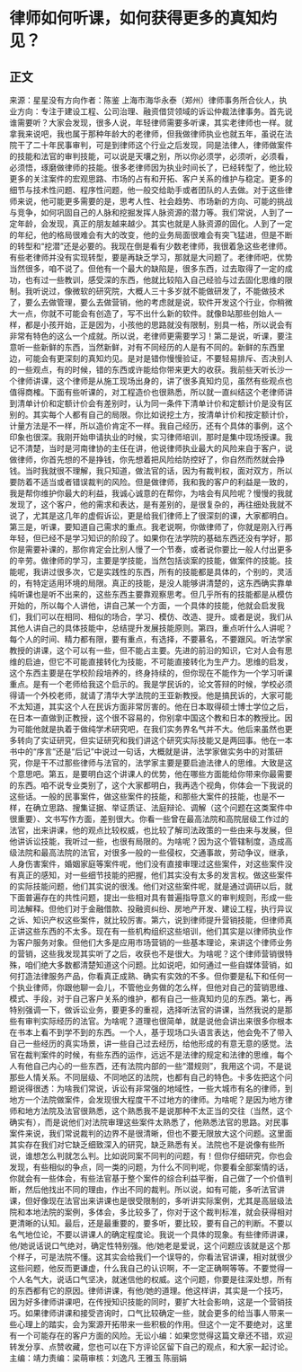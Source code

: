 # 律师如何听课，如何获得更多的真知灼见？
## 正文
来源：星星没有方向作者：陈鉴 上海市海华永泰（郑州）律师事务所合伙人，执业方向：专注于建设工程、公司治理、融资借贷领域的诉讼仲裁法律事务。首先说谁需要听？大家会发现，很多人说，年轻律师需要多听课，其实老律师也一样。就拿我来说吧，我也属于那种年龄大的老律师，但我做律师执业也就五年，虽说在法院干了二十年民事审判，可是到律师这个行业之后发现，同是法律人，律师做案件的技能和法官的审判技能，可以说是天壤之别，所以你必须学，必须听，必须看，必须悟，琢磨做律师的技能。很多老律师因为执业时间长了，已经转型了，他比较更多的关注案件的宏观思路、市场的占有和开拓、客户关系的维护与稳定。更多的细节与技术性问题、程序性问题，他一般交给助手或者团队的人去做。对于这些律师来说，他可能更多需要的是，思考人性、社会趋势、市场新的方向、可能的挑战与竞争，如何巩固自己的人脉和挖掘发挥人脉资源的潜力等。我们常说，人到了一定年龄，会发现，真正的朋友越来越少。其实也就是人脉资源的固化。人到了一定的年纪，他的格局很难会有大的改变，他的业务局面很难会有突飞猛进，但是不断的转型和“挖潜”还是必要的。我现在倒是看有少数老律师，我很着急这些老律师。有些老律师并没有实现转型，要是再缺乏学习，那就是大问题了。老律师吧，优势当然很多，咱不说了。但他有一个最大的缺陷是，很多东西，过去取得了一定的成功，也有过一些教训，感受深的东西，他就比较陷入自己经验与过去固化思维的限制。我听说过，像微软的研究院，大概人三十多岁就不能做研发了，不能做技术了，要么去做管理，要么去做营销，他的考虑就是说，软件开发这个行业，你稍微大一点，你就不可能会有创造了，写不出什么新的软件。就像B站那些创始人一样，都是小孩开始，正是因为，小孩他的思路就没有限制，别具一格，所以说会有非常有特色的这么一个成就。所以说，老律师更需要学习！第二是说，听课，要注意听一些新鲜的东西，当然新鲜，对有不同经历的人是有不同的。新鲜的东西里边，可能会有更深刻的真知灼见。是对是错你慢慢验证，不要轻易排斥、否决别人的一些观点，有的时候，错的东西或许能给你带来更大的收获。我前些天听长沙一个律师讲课，这个律师是从施工现场出身的，讲了很多真知灼见，虽然有些观点也值得商榷。下面有些听课的，对工程造价也很熟悉，所以就一直纠结这个老律师讲到清单计价和定额计价会有差别时，认为同一条件下清单计价和定额计价是没有区别的。其实每个人都有自己的局限。你比如说挖土方，按清单计价和按定额计价，计量方法是不一样，所以造价肯定不一样。我自己经历，还有个具体的事例，这个印象也很深。我刚开始申请执业的时候，实习律师培训，那时是集中现场授课。我记不清楚，当时是河南律协的主任在讲，他说律师执业最大的风险来自于客户，说做律师，你首先想的不是挣钱，你先想着把风险给防控好了，你自然而然就会挣钱。当时我就很不理解，我只知道，做法官的话，因为有裁判权，面对双方，所以要防着不适当或者错误裁判的风险。但是做律师，我和我的客户的利益是一致的，我是帮你维护你最大的利益，我诚心诚意的在帮你，为啥会有风险呢？慢慢的我就发现了，这个客户，他的需求和表达，是有差别的，是很复杂的，再往细处我就不说了，尤其是这几年的虚假诉讼，更是给我们律师上了很深刻的课，大家都明白。第三是，听课，要知道自己需求的重点。我老说啊，你做律师了，你就是刚入行再年轻，但已经不是学习知识的阶段了。如果你在法学院的基础东西还没有学好，那你是需要补课的，那你肯定会比别人慢了一个节奏，或者说你要比一般人付出更多的辛劳。做律师的学习，主要是学技能，当然包括谈案的技能，做案件的技能。技能呢，我讲过很多次，它是实践性的东西，所有的技能都是具体的，个别的，灵活的，有特定适用环境的局限。真正的技能，是没人能够讲清楚的，这东西确实靠单纯听课也是听不出来的，这些东西主要靠观察思考。但几乎所有的技能都是从模仿开始的，所以每个人讲他，讲自己某一个方面，一个具体的技能，他就会启发我们，我们可以在相同、相似的场合，学习、模仿、改造、提升。或者是说，我们从其他人讲自己的具体技能中，总结提升发展技能原则。第四，重点听什么人讲呢？每个人的时间、精力都有限，要有重点，有选择，不要慕名，不要跟风。听法学家教授的讲课，这个可以有一些，但不能占主要。先进的前沿的知识，它对人会有思维的启迪，但它不可能直接转化为技能，不可能直接转化为生产力。思维的启发，这个东西主要是在学校阶段培养的，终身持续的，但你现在不能作为一个学习听课重点。是有一个老师给我这个启示的。我是学民诉的，论文答辩的时候，学校必须得请一个外校老师，就请了清华大学法院的王亚新教授。他是搞民诉的，大家可能不太知道，其实这个人在民诉方面非常厉害的。他在日本取得硕士博士学位之后，在日本一直做到正教授，这个很不容易的，你别拿中国这个教和日本的教授比。因为可能他就是执着于做纯学术研究吧，在我们实务界名气并不大。他后来虽然也更多转向了实证研究，但实证研究和我们讲这个研究实际技能又是两回事。他在一本书中的“序言”还是“后记”中说过一句话，大概就是讲，法学家做实务中的对策研究，你是干不过那些律师与法官的，法学家主要是要启迪法律人的思维。大致是这个意思吧。第五，是要明白这个讲课人的优势，他在哪些方面能给你带来你最需要的东西。咱不说专业类别了，这个大家都明白，我再选个视角，你体会一下我说的这些话。一般的民事案件，做这些案件的技能，和那些大案件的技能，也是不一样，在确立思路、搜集证据、举证质证、法庭辩论、调解（这个问题在这类案件中很重要）、文书写作方面，差别很大。你看一些曾在最高法院和高院层级工作过的法官，出来讲课，他的观点比较权威，也比较了解司法政策的一些由来与发展，但他讲诉讼技能，我听过一些，也很有局限的。为啥呢？因为这个管辖制度，造成高级法院和最高法院的法官，对很多一般的一些侵权，交通事故，劳动争议，继承，人身伤害案件，婚姻家庭等案件呢，他们没有直接审理过这些案件，对这些案件没有真正的感知，对一些细节技能的把握，他们其实没有太多的发言权。做这些案件的实际技能问题，他们其实说的很浅。他们对这些案件呢，就是通过调研以后，就下面普遍存在的共性问题，提出一些相对具有普遍指导意义的审判规则，形成一些司法解释。但他们对于金融借款、投融资纠纷、房地产开发、建设工程，执行异议之诉、知识产权这些案件，就比较厉害。第六，说到律师提升营销技能，但律师真正讲这些东西的不太多。现在有一些机构组织这些培训，他们其实是以律师执业作为客户服务对象。但他们大多是应用市场营销的一些基本理论，来讲这个律师业务的营销，这些我发现其实听了之后，收获也不是很大。为啥呢？这个律师营销很特殊，咱们绝大多数都清楚知道这个问题。比如说吧，如何通过一些自媒体营销，如何打造法律服务产品，你看真正成熟、确实有实效的不多。但你要是私下和任何一个执业律师，你跟他聊一会儿，不管他业务做的怎么样，但他对自己的营销思维、模式、手段，对于自己客户关系的维护，都有自己一些真知灼见的东西。第七，再特别强调一下，做诉讼业务，要更多的重视，选择听法官的讲课，当然我说的是那些有审判实际经历的法官。为啥呢？道理也很简单，就是说他会讲出来很多你根本在书本上看不到学不到的东西。一个人，基于现场口头语言表达，他会免不了带入自己一些经历的真实场景，讲一些自己过去经历，给他形成的有意无意的感觉。法官在裁判案件的时候，有些东西的运作，远远不是法律的规定和法律的思维，每个人有他自己内心的一些东西，还有法院内部的一些“潜规则”，我用这个词，不是说那些人情关系。不同层级、不同地区的法院，也都有自己的特色。卡多佐把这个问题说得很透：为啥我们常说，诉讼有非常强的地域性，一些大城市有名的律师，到地方一个法院做案件，会发现很大程度干不过地方的律师。为啥呢？是因为地方律师和地方法院及法官很熟悉，这个熟悉我不是说那种不太正当的交往（当然，这个确实有），而是说他们对法院审理这些案件太熟悉了，他熟悉法官的思路。对民事案件来说，我们常说裁判的边界不是很清晰，但也不要无限放大这个问题。这里面其实存在我们对它缺乏细致深入的研究，缺乏熟悉有关。法院也不是说像有些所说，谁想怎么判就怎么判。比如说同案不同判的问题，有！但你仔细研究，你也会发现，有些相似的争点，同一类的问题，为什么不同判呢，你要看全部案情的话，你就会有一些体会，有些法官基于整个案件的综合利益平衡，自己做了一个价值判断，然后他找出不同的理由，作出不同的裁判。所以说，如有可能，多听法官讲课，但好像现在法官出来讲课也是很受限制的，多听讲实际案例，尤其是高层级法院和本地法院的案例，多体会，多比较多了，你对于这个裁判标准，就会获得相对更清晰的认知。最后，还是最重要的，要多听，要比较，要有自己的判断。不要以名气地位论，不要以讲课人的确定程度论。我说一个具体的现象。有些律师讲课，他/她说话说口气绝对，确定性特别强。他/她老是爱说，这个问题应该就是这个那个样子，可是法院不懂。这其实会给我们一个误导的，你看法官讲课，相对就很少这些问题，他反而更谦虚，什么我自己的认识啊，不一定正确啊等等。不要觉得一个人名气大，说话口气坚决，就迷信他的权威。这个问题，你要是往深处想，所有的东西都有它的原因。律师讲课，有他/她的道理。他这样讲，其实是一个技巧，因为好多律师讲课吧，在传授知识技能的同时，要扩大社会影响，这是一个营销技巧。如果律师讲课和接受咨询时，口气比较确定一些，就会更多的给当事人带来一些心理上的踏实，会为案源开拓带来一些积极的作用。但这个一定不要绝对，这里有一个可能存在的客户方面的风险。无讼小编：如果您觉得这篇文章还不错，欢迎转发分享、点赞收藏，您也可以在下方评论区留下自己的观点，和大家一起讨论。主编：靖力责编：梁萌审核：刘逸凡 王雅玉 陈丽娟